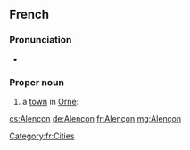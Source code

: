 ==French==
{{wikipedia|lang=fr}}

===Pronunciation===
* {{audio|Fr-Paris--Alençon.ogg|Audio (Paris)|lang=fr}}

===Proper noun===
{{fr-proper noun|sort=alencon}}

# a [[town]] in [[Orne]]:

[[Category:fr:Cities]]

[[cs:Alençon]]
[[de:Alençon]]
[[fr:Alençon]]
[[mg:Alençon]]